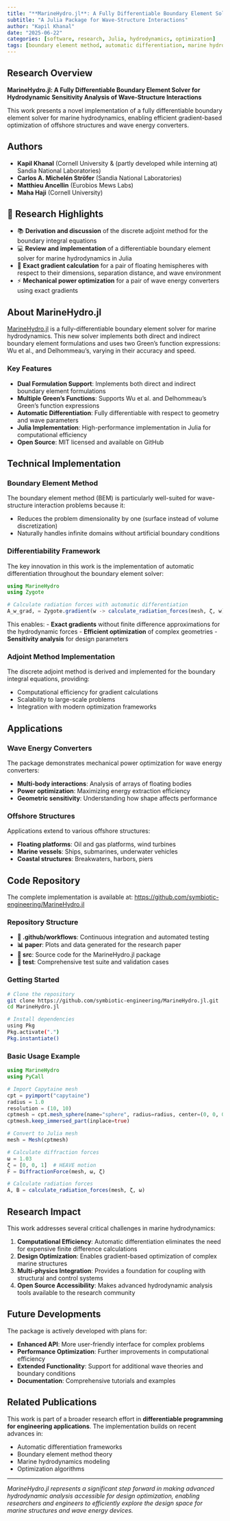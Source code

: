 ```yaml
---
title: "**MarineHydro.jl**: A Fully Differentiable Boundary Element Solver for Hydrodynamic Sensitivity Analysis"
subtitle: "A Julia Package for Wave-Structure Interactions"
author: "Kapil Khanal"
date: "2025-06-22"
categories: [software, research, Julia, hydrodynamics, optimization]
tags: [boundary element method, automatic differentiation, marine hydrodynamics, wave energy converters, Julia programming]
---
```


## Research Overview

**MarineHydro.jl: A Fully Differentiable Boundary Element Solver for Hydrodynamic Sensitivity Analysis of Wave-Structure Interactions**

This work presents a novel implementation of a fully differentiable boundary element solver for marine hydrodynamics, enabling efficient gradient-based optimization of offshore structures and wave energy converters.

## Authors

- **Kapil Khanal** (Cornell University & (partly developed while interning at) Sandia National Laboratories)
- **Carlos A. Michelén Ströfer** (Sandia National Laboratories)
- **Matthieu Ancellin** (Eurobios Mews Labs)
- **Maha Haji** (Cornell University)

## 🌟 Research Highlights

- 📚 **Derivation and discussion** of the discrete adjoint method for the boundary integral equations
- 💻 **Review and implementation** of a differentiable boundary element solver for marine hydrodynamics in Julia
- 🌊 **Exact gradient calculation** for a pair of floating hemispheres with respect to their dimensions, separation distance, and wave environment
- ⚡ **Mechanical power optimization** for a pair of wave energy converters using exact gradients

## About MarineHydro.jl

[MarineHydro.jl](https://github.com/symbiotic-engineering/MarineHydro.jl) is a fully-differentiable boundary element solver for marine hydrodynamics. This new solver implements both direct and indirect boundary element formulations and uses two Green's function expressions: Wu et al., and Delhommeau's, varying in their accuracy and speed.

### Key Features

- **Dual Formulation Support**: Implements both direct and indirect boundary element formulations
- **Multiple Green's Functions**: Supports Wu et al. and Delhommeau's Green's function expressions
- **Automatic Differentiation**: Fully differentiable with respect to geometry and wave parameters
- **Julia Implementation**: High-performance implementation in Julia for computational efficiency
- **Open Source**: MIT licensed and available on GitHub

## Technical Implementation

### Boundary Element Method

The boundary element method (BEM) is particularly well-suited for wave-structure interaction problems because it:

- Reduces the problem dimensionality by one (surface instead of volume discretization)
- Naturally handles infinite domains without artificial boundary conditions


### Differentiability Framework

The key innovation in this work is the implementation of automatic differentiation throughout the boundary element solver:

```julia
using MarineHydro
using Zygote

# Calculate radiation forces with automatic differentiation
A_w_grad, = Zygote.gradient(w -> calculate_radiation_forces(mesh, ζ, w)[1], ω)
```

This enables:
- **Exact gradients** without finite difference approximations for the hydrodynamic forces
- **Efficient optimization** of complex geometries
- **Sensitivity analysis** for design parameters

### Adjoint Method Implementation

The discrete adjoint method is derived and implemented for the boundary integral equations, providing:

- Computational efficiency for gradient calculations
- Scalability to large-scale problems
- Integration with modern optimization frameworks

## Applications

### Wave Energy Converters

The package demonstrates mechanical power optimization for wave energy converters:

- **Multi-body interactions**: Analysis of arrays of floating bodies
- **Power optimization**: Maximizing energy extraction efficiency
- **Geometric sensitivity**: Understanding how shape affects performance

### Offshore Structures

Applications extend to various offshore structures:

- **Floating platforms**: Oil and gas platforms, wind turbines
- **Marine vessels**: Ships, submarines, underwater vehicles
- **Coastal structures**: Breakwaters, harbors, piers

## Code Repository

The complete implementation is available at: [https://github.com/symbiotic-engineering/MarineHydro.jl](https://github.com/symbiotic-engineering/MarineHydro.jl)

### Repository Structure

- **📁 .github/workflows**: Continuous integration and automated testing
- **📊 paper**: Plots and data generated for the research paper
- **📜 src**: Source code for the MarineHydro.jl package
- **🧪 test**: Comprehensive test suite and validation cases

### Getting Started

```bash
# Clone the repository
git clone https://github.com/symbiotic-engineering/MarineHydro.jl.git
cd MarineHydro.jl

# Install dependencies
using Pkg
Pkg.activate(".")
Pkg.instantiate()
```

### Basic Usage Example

```julia
using MarineHydro
using PyCall

# Import Capytaine mesh
cpt = pyimport("capytaine")
radius = 1.0
resolution = (10, 10)
cptmesh = cpt.mesh_sphere(name="sphere", radius=radius, center=(0, 0, 0), resolution=resolution)
cptmesh.keep_immersed_part(inplace=true)

# Convert to Julia mesh
mesh = Mesh(cptmesh)

# Calculate diffraction forces
ω = 1.03
ζ = [0, 0, 1]  # HEAVE motion
F = DiffractionForce(mesh, ω, ζ)

# Calculate radiation forces
A, B = calculate_radiation_forces(mesh, ζ, ω)
```

## Research Impact

This work addresses several critical challenges in marine hydrodynamics:

1. **Computational Efficiency**: Automatic differentiation eliminates the need for expensive finite difference calculations
2. **Design Optimization**: Enables gradient-based optimization of complex marine structures
3. **Multi-physics Integration**: Provides a foundation for coupling with structural and control systems
4. **Open Source Accessibility**: Makes advanced hydrodynamic analysis tools available to the research community

## Future Developments

The package is actively developed with plans for:

- **Enhanced API**: More user-friendly interface for complex problems
- **Performance Optimization**: Further improvements in computational efficiency
- **Extended Functionality**: Support for additional wave theories and boundary conditions
- **Documentation**: Comprehensive tutorials and examples

## Related Publications

This work is part of a broader research effort in **differentiable programming for engineering applications**. The implementation builds on recent advances in:

- Automatic differentiation frameworks
- Boundary element method theory
- Marine hydrodynamics modeling
- Optimization algorithms

---

*MarineHydro.jl represents a significant step forward in making advanced hydrodynamic analysis accessible for design optimization, enabling researchers and engineers to efficiently explore the design space for marine structures and wave energy devices.* 